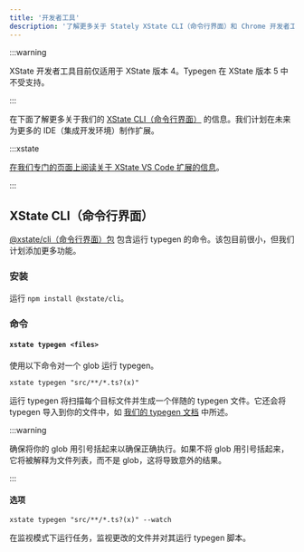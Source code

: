 ```yaml
---
title: '开发者工具'
description: '了解更多关于 Stately XState CLI（命令行界面）和 Chrome 开发者工具的信息。'
---
```


:::warning

XState 开发者工具目前仅适用于 XState 版本 4。Typegen 在 XState 版本 5 中不受支持。

:::

在下面了解更多关于我们的 [XState CLI（命令行界面）](#xstate-cli-command-line-interface) 的信息。我们计划在未来为更多的 IDE（集成开发环境）制作扩展。

:::xstate

[在我们专门的页面上阅读关于 XState VS Code 扩展的信息](xstate-vscode-extension.mdx)。

:::

## XState CLI（命令行界面）

[@xstate/cli（命令行界面）包](https://github.com/statelyai/xstate-tools/tree/master/apps/cli) 包含运行 typegen 的命令。该包目前很小，但我们计划添加更多功能。

### 安装

运行 `npm install @xstate/cli`。

### 命令

#### `xstate typegen <files>`

使用以下命令对一个 glob 运行 typegen。

`xstate typegen "src/**/*.ts?(x)"`

运行 typegen 将扫描每个目标文件并生成一个伴随的 typegen 文件。它还会将 typegen 导入到你的文件中，如 [我们的 typegen 文档](typegen.mdx) 中所述。

:::warning

确保将你的 glob 用引号括起来以确保正确执行。如果不将 glob 用引号括起来，它将被解释为文件列表，而不是 glob，这将导致意外的结果。

:::

#### 选项

`xstate typegen "src/**/*.ts?(x)" --watch`

在监视模式下运行任务，监视更改的文件并对其运行 typegen 脚本。
